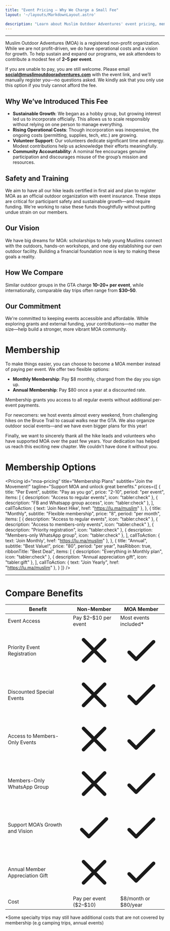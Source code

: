 ```yaml
---
title: "Event Pricing – Why We Charge a Small Fee"
layout: '~/layouts/MarkdownLayout.astro'

description: "Learn about Muslim Outdoor Adventures' event pricing, membership options, and vision for growth."
---
```


---

Muslim Outdoor Adventures (MOA) is a registered non-profit organization. While we are not profit-driven, we do have operational costs and a vision for growth. To help sustain and expand our programs, we ask attendees to contribute a modest fee of **$2–$5 per event**.

If you are unable to pay, you are still welcome. Please email **social@muslimoutdooradventures.com** with the event link, and we’ll manually register you—no questions asked. We kindly ask that you only use this option if you truly cannot afford the fee.

## Why We’ve Introduced This Fee

- **Sustainable Growth**: We began as a hobby group, but growing interest led us to incorporate officially. This allows us to scale responsibly without relying on one person to manage everything.
- **Rising Operational Costs**: Though incorporation was inexpensive, the ongoing costs (permitting, supplies, tech, etc.) are growing.
- **Volunteer Support**: Our volunteers dedicate significant time and energy. Modest contributions help us acknowledge their efforts meaningfully.
- **Community Accountability**: A nominal fee encourages genuine participation and discourages misuse of the group’s mission and resources.

## Safety and Training

We aim to have all our hike leads certified in first aid and plan to register MOA as an official outdoor organization with event insurance. These steps are critical for participant safety and sustainable growth—and require funding. We're working to raise these funds thoughtfully without putting undue strain on our members.

## Our Vision

We have big dreams for MOA: scholarships to help young Muslims connect with the outdoors, hands-on workshops, and one day establishing our own outdoor facility. Building a financial foundation now is key to making these goals a reality.

## How We Compare

Similar outdoor groups in the GTA charge **$10–$20+ per event**, while internationally, comparable day trips often range from **$30–50**.

## Our Commitment

We're committed to keeping events accessible and affordable. While exploring grants and external funding, your contributions—no matter the size—help build a stronger, more vibrant MOA community.

# Membership

To make things easier, you can choose to become a MOA member instead of paying per event. We offer two flexible options:

- **Monthly Membership**: Pay $8 monthly, charged from the day you sign up.
- **Annual Membership**: Pay $80 once a year at a discounted rate.

Membership grants you access to all regular events without additional per-event payments.

For newcomers: we host events almost every weekend, from challenging hikes on the Bruce Trail to casual walks near the GTA. We also organize outdoor social events—and we have even bigger plans for this year!

Finally, we want to sincerely thank all the hike leads and volunteers who have supported MOA over the past few years. Your dedication has helped us reach this exciting new chapter. We couldn't have done it without you.

# Membership Options

<Pricing 
  id="moa-pricing"
  title="Membership Plans"
  subtitle="Join the Movement!"
  tagline="Support MOA and unlock great benefits."
  prices={[
          {
      title: "Per Event",
      subtitle: "Pay as you go",
      price: "2-10",
      period: "per event",
      items: [
        { description: "Access to regular events", icon: "tabler:check" },
        { description: "FB and Whatsapp group access", icon: "tabler:check" },
      ],
      callToAction: { text: 'Join Next Hike', href: "https://lu.ma/muslim" },
    },
    {
      title: "Monthly",
      subtitle: "Flexible membership",
      price: "8",
      period: "per month",
      items: [
        { description: "Access to regular events", icon: "tabler:check" },
       { description: "Access to members-only events", icon: "tabler:check" },
        { description: "Priority registration", icon: "tabler:check" },
        { description: "Members-only WhatsApp group", icon: "tabler:check" },
      ],
      callToAction: { text: 'Join Monthly', href: "https://lu.ma/muslim" },
    },
    {
      title: "Annual",
      subtitle: "Best Value!",
      price: "80",
      period: "per year",
      hasRibbon: true,
      ribbonTitle: "Best Deal",
      items: [
        { description: "Everything in Monthly plan", icon: "tabler:check" },
        { description: "Annual appreciation gift", icon: "tabler:gift" },
      ],
      callToAction: { text: "Join Yearly", href: "https://lu.ma/muslim" },
    }
  ]}
/>

---

# Compare Benefits

<div class="overflow-x-auto my-8">
  <table class="min-w-full bg-white dark:bg-slate-900 border border-gray-200 dark:border-gray-700 text-sm text-gray-700 dark:text-slate-300">
    <thead class="bg-gray-100 dark:bg-slate-800">
      <tr>
        <th class="border border-gray-300 dark:border-gray-700 px-4 py-3 text-left">Benefit</th>
        <th class="border border-gray-300 dark:border-gray-700 px-4 py-3 text-center">Non-Member</th>
        <th class="border border-gray-300 dark:border-gray-700 px-4 py-3 text-center">MOA Member</th>
      </tr>
    </thead>
    <tbody>
      <tr class="hover:bg-gray-50 dark:hover:bg-slate-800 transition">
        <td class="border border-gray-300 dark:border-gray-700 px-4 py-2">Event Access</td>
        <td class="border border-gray-300 dark:border-gray-700 px-4 py-2 text-center">Pay $2–$10 per event</td>
        <td class="border border-gray-300 dark:border-gray-700 px-4 py-2 text-center">Most events included*</td>
      </tr>
      <tr class="hover:bg-gray-50 dark:hover:bg-slate-800 transition">
        <td class="border border-gray-300 dark:border-gray-700 px-4 py-2">Priority Event Registration</td>
        <td class="border border-gray-300 dark:border-gray-700 px-4 py-2 text-center">
          <svg class="w-6 h-6 mx-auto text-red-500" fill="none" stroke="currentColor" stroke-width="2" viewBox="0 0 24 24">
            <path stroke-linecap="round" stroke-linejoin="round" d="M6 18L18 6M6 6l12 12" />
          </svg>
        </td>
        <td class="border border-gray-300 dark:border-gray-700 px-4 py-2 text-center">
          <svg class="w-6 h-6 mx-auto text-green-600" fill="none" stroke="currentColor" stroke-width="2" viewBox="0 0 24 24">
            <path stroke-linecap="round" stroke-linejoin="round" d="M5 13l4 4L19 7" />
          </svg>
        </td>
      </tr>
      <tr class="hover:bg-gray-50 dark:hover:bg-slate-800 transition">
        <td class="border border-gray-300 dark:border-gray-700 px-4 py-2">Discounted Special Events</td>
        <td class="border border-gray-300 dark:border-gray-700 px-4 py-2 text-center">
          <svg class="w-6 h-6 mx-auto text-red-500" fill="none" stroke="currentColor" stroke-width="2" viewBox="0 0 24 24">
            <path stroke-linecap="round" stroke-linejoin="round" d="M6 18L18 6M6 6l12 12" />
          </svg>
        </td>
        <td class="border border-gray-300 dark:border-gray-700 px-4 py-2 text-center">
          <svg class="w-6 h-6 mx-auto text-green-600" fill="none" stroke="currentColor" stroke-width="2" viewBox="0 0 24 24">
            <path stroke-linecap="round" stroke-linejoin="round" d="M5 13l4 4L19 7" />
          </svg>
        </td>
      </tr>
      <tr class="hover:bg-gray-50 dark:hover:bg-slate-800 transition">
        <td class="border border-gray-300 dark:border-gray-700 px-4 py-2">Access to Members-Only Events</td>
        <td class="border border-gray-300 dark:border-gray-700 px-4 py-2 text-center">
          <svg class="w-6 h-6 mx-auto text-red-500" fill="none" stroke="currentColor" stroke-width="2" viewBox="0 0 24 24">
            <path stroke-linecap="round" stroke-linejoin="round" d="M6 18L18 6M6 6l12 12" />
          </svg>
        </td>
        <td class="border border-gray-300 dark:border-gray-700 px-4 py-2 text-center">
          <svg class="w-6 h-6 mx-auto text-green-600" fill="none" stroke="currentColor" stroke-width="2" viewBox="0 0 24 24">
            <path stroke-linecap="round" stroke-linejoin="round" d="M5 13l4 4L19 7" />
          </svg>
        </td>
      </tr>
      <tr class="hover:bg-gray-50 dark:hover:bg-slate-800 transition">
        <td class="border border-gray-300 dark:border-gray-700 px-4 py-2">Members-Only WhatsApp Group</td>
        <td class="border border-gray-300 dark:border-gray-700 px-4 py-2 text-center">
          <svg class="w-6 h-6 mx-auto text-red-500" fill="none" stroke="currentColor" stroke-width="2" viewBox="0 0 24 24">
            <path stroke-linecap="round" stroke-linejoin="round" d="M6 18L18 6M6 6l12 12" />
          </svg>
        </td>
        <td class="border border-gray-300 dark:border-gray-700 px-4 py-2 text-center">
          <svg class="w-6 h-6 mx-auto text-green-600" fill="none" stroke="currentColor" stroke-width="2" viewBox="0 0 24 24">
            <path stroke-linecap="round" stroke-linejoin="round" d="M5 13l4 4L19 7" />
          </svg>
        </td>
      </tr>
      <tr class="hover:bg-gray-50 dark:hover:bg-slate-800 transition">
        <td class="border border-gray-300 dark:border-gray-700 px-4 py-2">Support MOA’s Growth and Vision</td>
        <td class="border border-gray-300 dark:border-gray-700 px-4 py-2 text-center text-gray-500">
                  <svg class="w-6 h-6 mx-auto text-green-600" fill="none" stroke="currentColor" stroke-width="2" viewBox="0 0 24 24">
            <path stroke-linecap="round" stroke-linejoin="round" d="M5 13l4 4L19 7" />
          </svg>
        </td>
        <td class="border border-gray-300 dark:border-gray-700 px-4 py-2 text-center">
          <svg class="w-6 h-6 mx-auto text-green-600" fill="none" stroke="currentColor" stroke-width="2" viewBox="0 0 24 24">
            <path stroke-linecap="round" stroke-linejoin="round" d="M5 13l4 4L19 7" />
          </svg>
        </td>
      </tr>
      <tr class="hover:bg-gray-50 dark:hover:bg-slate-800 transition">
        <td class="border border-gray-300 dark:border-gray-700 px-4 py-2">Annual Member Appreciation Gift</td>
        <td class="border border-gray-300 dark:border-gray-700 px-4 py-2 text-center">
          <svg class="w-6 h-6 mx-auto text-red-500" fill="none" stroke="currentColor" stroke-width="2" viewBox="0 0 24 24">
            <path stroke-linecap="round" stroke-linejoin="round" d="M6 18L18 6M6 6l12 12" />
          </svg>
        </td>
        <td class="border border-gray-300 dark:border-gray-700 px-4 py-2 text-center">
          <svg class="w-6 h-6 mx-auto text-green-600" fill="none" stroke="currentColor" stroke-width="2" viewBox="0 0 24 24">
            <path stroke-linecap="round" stroke-linejoin="round" d="M5 13l4 4L19 7" />
          </svg>
        </td>
      </tr>
      <tr class="font-bold bg-gray-100 dark:bg-slate-800 hover:bg-gray-50 dark:hover:bg-slate-700 transition">
        <td class="border border-gray-300 dark:border-gray-700 px-4 py-2">Cost</td>
        <td class="border border-gray-300 dark:border-gray-700 px-4 py-2 text-center">Pay per event ($2–$10)</td>
        <td class="border border-gray-300 dark:border-gray-700 px-4 py-2 text-center">$8/month or $80/year</td>
      </tr>
    </tbody>
  </table>
  *Some specialty trips may still have additional costs that are not covered by membership (e.g camping trips, annual events)
</div>